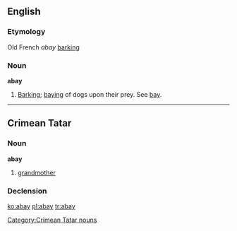 ==English==

===Etymology===
Old French ''abay'' [[barking]]

===Noun===
'''abay'''

# {{obsolete}} [[barking|Barking]]; [[baying]] of dogs upon their prey. See [[bay]].

----

==Crimean Tatar==

===Noun===
'''abay'''

# [[grandmother]]

===Declension===
{{crh-latin-noun|nıñ|ga|nı|da|dan}}

[[Category:Crimean Tatar nouns]]

[[ko:abay]]
[[pl:abay]]
[[tr:abay]]